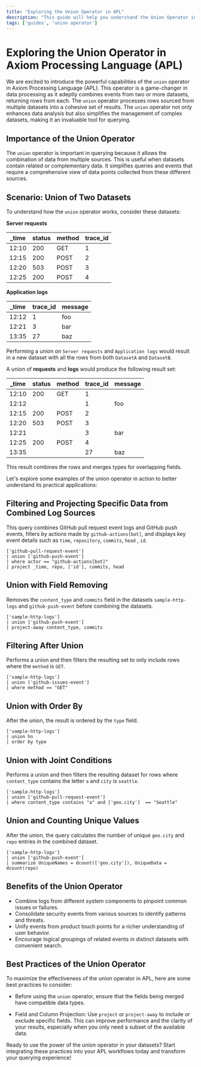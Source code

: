 ```yaml
---
title: "Exploring the Union Operator in APL"
description: "This guide will help you understand the Union Operator in Axiom Processing Language (APL), enhance your data querying skills, and learn how to merge data from multiple datasets."
tags: ['guides', 'union operator']
---
```


# Exploring the Union Operator in Axiom Processing Language (APL)

We are excited to introduce the powerful capabilities of the `union` operator in Axiom Processing Language (APL). This operator is a game-changer in data processing as it adeptly combines events from two or more datasets, returning rows from each. The `union` operator processes rows sourced from multiple datasets into a cohesive set of results. The `union` operator not only enhances data analysis but also simplifies the management of complex datasets, making it an invaluable tool for querying.


## Importance of the Union Operator

The `union` operator is important in querying because it allows the combination of data from multiple sources. This is useful when datasets contain related or complementary data. It simplifies queries and events that require a comprehensive view of data points collected from these different sources.


## Scenario: Union of Two Datasets

To understand how the `union` operator works, consider these datasets:

**Server requests**

| _time | status | method | trace_id |
| ----- | ----------- | -------- | ------ |
| 12:10 | 200 | GET | 1 |
| 12:15 | 200 | POST | 2 |
| 12:20 | 503 | POST | 3 |
| 12:25 | 200 | POST | 4 |


**Application logs**

| _time | trace_id | message |
| ------- | -------- | ------- |
| 12:12 | 1 | foo |
| 12:21 | 3 | bar |
| 13:35 | 27 | baz |

Performing a union on `Server requests` and `Application logs` would result in a new dataset with all the rows from both `DatasetA` and `DatasetB`.

A union of **requests** and **logs** would produce the following result set:

| _time | status | method | trace_id | message |
| ----------- | ------------ | ---------- | -------- | --- |
| 12:10 | 200 | GET | 1 |  |
| 12:12 |  |  | 1 | foo |
| 12:15 | 200 | POST | 2 |  |
| 12:20 | 503 | POST | 3 |  |
| 12:21 |  |  | 3 | bar |
| 12:25 | 200 | POST | 4 |  |
| 13:35 |  |  | 27 | baz |

This result combines the rows and merges types for overlapping fields.

Let's explore some examples of the union operator in action to better understand its practical applications:


## Filtering and Projecting Specific Data from Combined Log Sources

This query combines GitHub pull request event logs and GitHub push events, filters by actions made by `github-actions[bot]`, and displays key event details such as `time`, `repository`,  `commits`, `head` , `id`.

```apl
['github-pull-request-event']
| union ['github-push-event']
| where actor == "github-actions[bot]"
| project _time, repo, ['id'], commits, head
```

<RunInPlayGround 
    href="https://play.axiom.co/axiom-play-qf1k/explorer?initForm=%7B%22apl%22%3A%20%22%5B%27github-pull-request-event%27%5D%5Cn%7C%20union%20%5B%27github-push-event%27%5D%5Cn%7C%20where%20actor%20%3D%3D%20%5C%22github-actions%5Bbot%5D%5C%22%5Cn%7C%20project%20_time%2C%20repo%2C%20%5B%27id%27%5D%2C%20commits%2C%20head%22%7D" 
    target="_blank" 
    rel="noopener noreferrer"
/>

## Union with Field Removing

Removes the `content_type` and `commits` field in the datasets `sample-http-logs` and `github-push-event` before combining the datasets.

```apl
['sample-http-logs']
| union ['github-push-event']
| project-away content_type, commits
```

<RunInPlayGround 
    href="https://play.axiom.co/axiom-play-qf1k/explorer?initForm=%7B%22apl%22%3A%20%22%5B%27sample-http-logs%27%5D%5Cn%7C%20union%20%5B%27github-push-event%27%5D%5Cn%7C%20project-away%20content_type%2C%20commits%22%7D" 
    target="_blank" 
    rel="noopener noreferrer"
/>

## Filtering After Union

Performs a union and then filters the resulting set to only include rows where the `method` is `GET`.

```apl
['sample-http-logs']
| union ['github-issues-event']
| where method == "GET"
```

<RunInPlayGround 
    href="https://play.axiom.co/axiom-play-qf1k/explorer?initForm=%7B%22apl%22%3A%20%22%5B%27sample-http-logs%27%5D%5Cn%7C%20union%20%5B%27github-issues-event%27%5D%5Cn%7C%20where%20method%20%3D%3D%20%5C%22GET%5C%22%22%7D" 
    target="_blank" 
    rel="noopener noreferrer"
/>

## Union with Order By

After the union, the result is ordered by the `type` field.

```apl
['sample-http-logs']
| union hn
| order by type
```

<RunInPlayGround 
    href="https://play.axiom.co/axiom-play-qf1k/explorer?initForm=%7B%22apl%22%3A%20%22%5B%27sample-http-logs%27%5D%5Cn%7C%20union%20hn%5Cn%7C%20order%20by%20type%22%7D" 
    target="_blank" 
    rel="noopener noreferrer"
/>

## Union with Joint Conditions

Performs a union and then filters the resulting dataset for rows where `content_type` contains the letter `a` and `city` is `seattle`.

```apl
['sample-http-logs']
| union ['github-pull-request-event']
| where content_type contains "a" and ['geo.city']  == "Seattle"
```

<RunInPlayGround 
    href="https://play.axiom.co/axiom-play-qf1k/explorer?initForm=%7B%22apl%22%3A%20%22%5B%27sample-http-logs%27%5D%5Cn%7C%20union%20%5B%27github-pull-request-event%27%5D%5Cn%7C%20where%20content_type%20contains%20%5C%22a%5C%22%20and%20%5B%27geo.city%27%5D%20%20%3D%3D%20%5C%22Seattle%5C%22%22%7D" 
    target="_blank" 
    rel="noopener noreferrer"
/>

## Union and Counting Unique Values

After the union, the query calculates the number of unique `geo.city`  and `repo` entries in the combined dataset.

```apl
['sample-http-logs']
| union ['github-push-event']
| summarize UniqueNames = dcount(['geo.city']), UniqueData = dcount(repo)
```

<RunInPlayGround 
    href="https://play.axiom.co/axiom-play-qf1k/explorer?initForm=%7B%22apl%22%3A%20%22%5B%27sample-http-logs%27%5D%5Cn%7C%20union%20%5B%27github-push-event%27%5D%5Cn%7C%20summarize%20UniqueNames%20%3D%20dcount%28%5B%27geo.city%27%5D%29%2C%20UniqueData%20%3D%20dcount%28repo%29%22%7D" 
    target="_blank" 
    rel="noopener noreferrer"
/>

## Benefits of the Union Operator

- Combine logs from different system components to pinpoint common issues or failures.
- Consolidate security events from various sources to identify patterns and threats.
- Unify events from product touch points for a richer understanding of user behavior.
- Encourage logical groupings of related events in distinct datasets with convenient search.

## Best Practices of the Union Operator

To maximize the effectiveness of the union operator in APL, here are some best practices to consider:

- Before using the `union` operator, ensure that the fields being merged have compatible data types.

- Field and Column Projection: Use `project` or `project-away` to include or exclude specific fields. This can improve performance and the clarity of your results, especially when you only need a subset of the available data.

Ready to use the power of the union operator in your datasets? Start integrating these practices into your APL workflows today and transform your querying experience!
